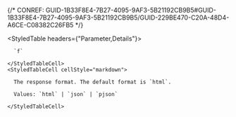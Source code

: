 

{/* CONREF: GUID-1B33F8E4-7B27-4095-9AF3-5B21192CB9B5#GUID-1B33F8E4-7B27-4095-9AF3-5B21192CB9B5/GUID-229BE470-C20A-48D4-A6CE-C08382C26FB5  */}

<StyledTable headers={"Parameter,Details"}>
  <StyledTableRow>
    <StyledTableCell cellStyle="markdown">

      `f` 

    </StyledTableCell>
    <StyledTableCell cellStyle="markdown">

      The response format. The default format is `html`.

      Values: `html` | `json` | `pjson`

    </StyledTableCell>
  </StyledTableRow>
</StyledTable>
